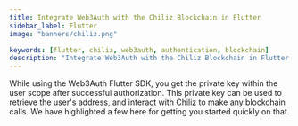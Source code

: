 ```yaml
---
title: Integrate Web3Auth with the Chiliz Blockchain in Flutter
sidebar_label: Flutter
image: "banners/chiliz.png"

keywords: [flutter, chiliz, web3auth, authentication, blockchain]
description: "Integrate Web3Auth with the Chiliz Blockchain in Flutter | Documentation - Web3Auth"
---
```



<SEO
  title="Integrate Web3Auth with the Chiliz Blockchain in Flutter"
  description="Integrate Web3Auth with the Chiliz Blockchain in Flutter | Documentation - Web3Auth"
  image="https://web3auth.io/docs/banners/chiliz.png"
  slug="/connect-blockchain/evm/chiliz/flutter"
/>

While using the Web3Auth Flutter SDK, you get the private key within the user scope after successful
authorization. This private key can be used to retrieve the user's address, and interact with
[Chiliz](https://chiliz.com) to make any blockchain calls. We have highlighted a few here for
getting you started quickly on that.

<EVMInteraction />
